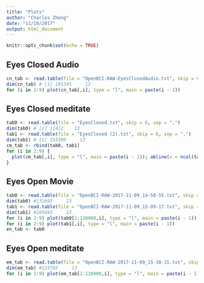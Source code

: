 ```yaml
---
title: "Plots"
author: "Charles Zheng"
date: "11/10/2017"
output: html_document
---
```



```r
knitr::opts_chunk$set(echo = TRUE)
```

##  Eyes Closed Audio

```r
cn_tab <- read.table(file = "OpenBCI-RAW-EyesClosedAudio.txt", skip = 6, sep = ",")
dim(cn_tab) # [1] 185345     13
for (i in 2:9) plot(cn_tab[,i], type = "l", main = paste(i - 1))
```


##  Eyes Closed meditate


```r
tab0 <- read.table(file = "EyesClosed.txt", skip = 6, sep = ",")
dim(tab0) # [1] 11422    13
tab1 <- read.table(file = "EyesClosed (2).txt", skip = 6, sep = ",")
dim(tab1) # [1] 153309     13
cm_tab <- rbind(tab0, tab1)
for (i in 2:9) {
  plot(cm_tab[,i], type = "l", main = paste(i - 1)); abline(v = ncol(tab1), col = "red")
}
```

##  Eyes Open Movie

```r
tab0 <- read.table(file = "OpenBCI-RAW-2017-11-09_14-58-55.txt", skip = 6, sep = ",")
dim(tab0) #131695     13
tab1 <- read.table(file = "OpenBCI-RAW-2017-11-09_15-09-17.txt", skip = 6, sep = ",")
dim(tab1) #105693     13
for (i in 2:9) plot(tab0[1:130000,i], type = "l", main = paste(i - 1))
for (i in 2:9) plot(tab1[,i], type = "l", main = paste(i - 1))
en_tab <- tab0
```

## Eyes Open meditate

```r
em_tab <- read.table(file = "OpenBCI-RAW-2017-11-09_15-38-15.txt", skip = 6, sep = ",")
dim(em_tab) #123703     13
for (i in 2:9) plot(em_tab[1:120000,i], type = "l", main = paste(i - 1))
```